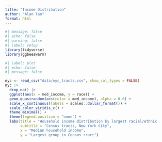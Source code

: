 ```yaml
---
title: "Income Distribution"
author: "Alan Tao"
format: html
---
```


```r
#| message: false
#| echo: false
#| warning: false
#| label: setup
library(tidyverse)
library(ggbeeswarm)
```

```r
#| label: plot
#| echo: false
#| message: false

nyc <- read_csv("data/nyc_tracts.csv", show_col_types = FALSE)
nyc |>
  drop_na() |>
  ggplot(aes(x = med_income, y = race)) +
  geom_quasirandom(aes(color = med_income), alpha = 0.6) +
  scale_x_continuous(labels = scales::dollar_format()) +
  scale_color_viridis_c() +
  theme_minimal() +
  theme(legend.position = "none") +
  labs(title = "Household income distribution by largest racial/ethnic group",
       subtitle = "Census tracts, New York City",
       x = "Median household income",
       y = "Largest group in Census tract")
```

